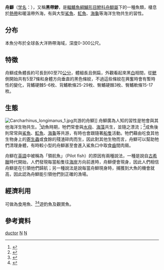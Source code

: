 {{noteTA
|T=zh-hans:舟鰤; zh-hant:舟鰤;
|1=zh-cn:鰤; zh-hk:鰤; zh-tw:鰤; zh-hans:鰤; zh-hant:鰤; zh-mo:鰤; zh-sg:鰤;
}}
{{Speciesbox 
| genus = Naucrates
| species = ductor
| authority = [[卡尔·林奈|Linnaeus]], 1758
| image = Pilot_fish,_India.jpg
| status = LC
| status_system = IUCN3.1
| synonyms = *''Gasterosteus ductor'', Linnaeus, 1758
*''Hemitripteronotus quinque-maculatus'', Lacepède, 1801
*''Naucrates fanfarus'', Rafinesque, 1810
*''Naucrates indicus'', Lesson, 1831
*''Naucrates noveboracensis'', Cuvier, 1832
*''Nauclerus compressus'', Valenciennes, 1833
*''Seriola dussumieri'', Valenciennes, 1833
*''Seriola succincta'', Valenciennes, 1833
}}
{{CJK-New-Char|2b695|ver=C}}
'''舟鰤'''（[[学名|学名]]：''{{lang|la|Naucrates ductor}}''），又稱'''黑帶鰺'''，是[[輻鰭魚綱|輻鰭魚綱]][[鱸形目|鱸形目]][[鰺科|鰺科]][[舟鰤屬|舟鰤屬]]下的一種魚類，棲息於[[熱帶|熱帶]]和暖溫帶外海，有與大型[[鯊魚|鯊魚]]、[[魟魚|魟魚]]、[[海龜|海龜]]等海洋生物共生的習性。

==分布==
本魚分布於全球各大洋熱帶海域，深度0-300公尺。

==特徵==
舟鰤成魚體長約可長到60至70[[公分|公分]]，體細長且側扁，外觀看起來黑[[白|白]]相間，從[[鰓|鰓]]側開始共有5至7條和身體方向垂直的黑色條紋，不過這些條紋在興奮時會有暫時性的變化，背鰭硬棘5-6枚、背鰭軟條25-29枚、臀鰭硬棘3枚、臀鰭軟條15-17枚。

==生態==
[[File:Carcharhinus_longimanus_1.jpg|thumb]]共游的舟鰤]]
舟鰤廣為人知的習性是牠會與其他海洋生物共生。<ref>{{cite book | title = Fishes of the Gulf of Mexico: Myxiniformes to Gasterosteiformes | last = McEachran | first = John D. |author2=Fechhelm, Janice D.  | year = 1998 | publisher = University of Texas Press | isbn = 0-292-70634-0 | page = 287}}</ref>幼魚時期，牠們常會與[[水母|水母]]、[[海藻|海藻]]共生，並隨之漂流；<ref>{{cite book | title = A Field Guide to Pacific Coast Fishes | last = Eschmeyer | first = William N. |author2=Herald, Earl Stannard  | year = 1999 | publisher = Houghton Mifflin Books | isbn = 0-395-26873-7 | page = 208}}</ref>成魚後則常常與[[鯊魚|鯊魚]]、[[魟魚|魟魚]]、[[海龜|海龜]]等共游，有時也會跟隨著[[船隻|船隻]]活動。牠們藉由吃食其他生物身上的[[寄生蟲|寄生蟲]]或食餘的殘渣碎肉而生，因此對其他生物而言，舟鰤可以幫助牠們清理身體，有時較小型的舟鰤甚至會進入鯊魚口中取食[[齒|齒]]間肉屑。

舟鰤在[[英語|英語]]中被稱為「領航魚」（Pilot fish）的原因有兩種說法，一種是說自[[古希臘|古希臘]]時代開始，人們發現每當船隻往[[海岸|海岸]]方向前進時，舟鰤便會現身，因此人們相信舟鰤是在引領他們歸航；另一種說法是說每當舟鰤現身時，捕獲到大魚的機會就高，因此認為舟鰤能引領他們到正確的漁場。

==經濟利用==
可做為食用魚、<ref>{{cite book|last1=Goadby|first1=Peter|title=Sharks and Other Marine Predators|date=1963|publisher=Jacaranda Press|location=Melbourne|page=22}}</ref><ref>{{ITIS |id=168742 |taxon=Naucrates ductor |accessdate=June 24, 2005}}</ref>遊釣魚及觀賞魚。

==參考資料==
{{Taxonbar|from=Q223289}}

[[Category:舟鰤屬|ductor]]
[[Category:卡尔·林奈命名的生物分类|N]]
[[Category:1758年描述的魚類|N]]